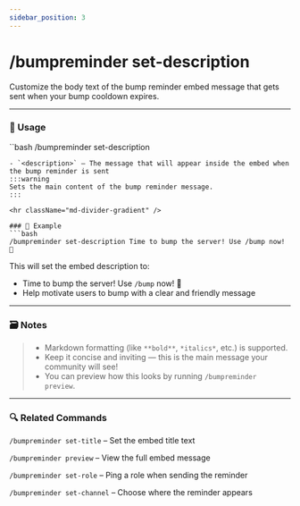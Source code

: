 ```yaml
---
sidebar_position: 3
---
```


# /bumpreminder set-description

Customize the body text of the bump reminder embed message that gets sent when your bump cooldown expires.

<hr className="md-divider-gradient" />

### 💬 Usage
``bash
/bumpreminder set-description <description>
```
- `<description>` – The message that will appear inside the embed when the bump reminder is sent
:::warning
Sets the main content of the bump reminder message.
:::

<hr className="md-divider-gradient" />

### 📌 Example
```bash
/bumpreminder set-description Time to bump the server! Use /bump now! 🚀
```
This will set the embed description to:
- Time to bump the server! Use `/bump` now! 🚀
- Help motivate users to bump with a clear and friendly message

<hr className="md-divider-gradient" />

### 🗃️ Notes
> - Markdown formatting (like `**bold**`, `*italics*`, etc.) is supported.
> - Keep it concise and inviting — this is the main message your community will see!
> - You can preview how this looks by running `/bumpreminder preview`.

<hr className="md-divider-gradient" />

### 🔍 Related Commands
`/bumpreminder set-title` – Set the embed title text

`/bumpreminder preview` – View the full embed message

`/bumpreminder set-role` – Ping a role when sending the reminder

`/bumpreminder set-channel` – Choose where the reminder appears